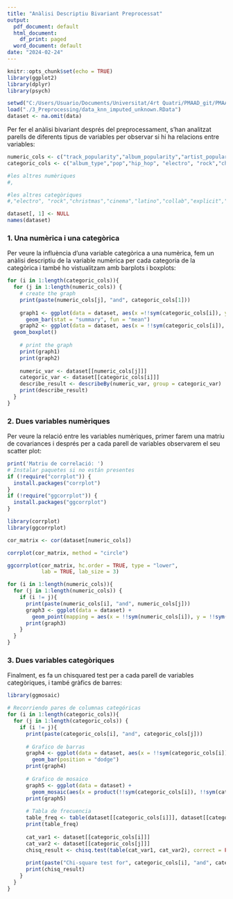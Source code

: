 ```yaml
---
title: "Anàlisi Descriptiu Bivariant Preprocessat"
output:
  pdf_document: default
  html_document:
    df_print: paged
  word_document: default
date: "2024-02-24"
---
```


```r
knitr::opts_chunk$set(echo = TRUE)
library(ggplot2)
library(dplyr)
library(psych)
```

```r
setwd("C:/Users/Usuario/Documents/Universitat/4rt Quatri/PMAAD_git/PMAAD_GIA")
load("./3_Preprocessing/data_knn_imputed_unknown.RData")
dataset <- na.omit(data)
```

Per fer el anàlisi bivariant després del preprocessament, s'han analitzat parells de diferents tipus de variables per observar si hi ha relacions entre variables:


```r
numeric_cols <- c("track_popularity","album_popularity","artist_popularity", "artist_followers", "artist_num","energy","loudness","speechiness","acousticness", "danceability", "liveness", "valence", "tempo", "duration", "streams")
categoric_cols <- c("album_type","pop","hip_hop", "electro", "rock","christmas","cinema","latino","collab","explicit","key","major_mode","time_signature","is_group","gender","rank_group", "nationality")

#les altres numèriques
#,

#les altres categòriques
#,"electro", "rock","christmas","cinema","latino","collab","explicit","key","mode","time_signature","Is_Group","Gender","rank_group"

dataset[, 1] <- NULL
names(dataset)
```

 
 
 
 

### 1. Una numèrica i una categòrica
Per veure la influència d'una variable categòrica a una numèrica, fem un anàlisi descriptiu de la variable numèrica per cada categoria de la categòrica i també ho vistualitzam amb barplots i boxplots: 
 
```r

for (i in 1:length(categoric_cols)){
  for (j in 1:length(numeric_cols)) {
    # create the graph
    print(paste(numeric_cols[j], "and", categoric_cols[1]))
    
    graph1 <- ggplot(data = dataset, aes(x =!!sym(categoric_cols[i]), y = !!sym(numeric_cols[j]), fill = !!sym(categoric_cols[i]))) +
      geom_bar(stat = "summary", fun = "mean")
    graph2 <- ggplot(data = dataset, aes(x = !!sym(categoric_cols[i]), y = !!sym(numeric_cols[j]), fill = !!sym(categoric_cols[i]))) +
  geom_boxplot()
    
    # print the graph
    print(graph1)
    print(graph2)
    
    numeric_var <- dataset[[numeric_cols[j]]]
    categoric_var <- dataset[[categoric_cols[i]]]
    describe_result <- describeBy(numeric_var, group = categoric_var)
    print(describe_result)
  }
}

```

### 2. Dues variables numèriques
Per veure la relació entre les variables numèriques, primer farem una matriu de covariances i després per a cada parell de variables observarem el seu scatter plot: 

```r
print('Matriu de correlació: ')
# Instalar paquetes si no están presentes
if (!require("corrplot")) {
  install.packages("corrplot")
}
if (!require("ggcorrplot")) {
  install.packages("ggcorrplot")
}

library(corrplot)
library(ggcorrplot)

cor_matrix <- cor(dataset[numeric_cols])

corrplot(cor_matrix, method = "circle")

ggcorrplot(cor_matrix, hc.order = TRUE, type = "lower",
           lab = TRUE, lab_size = 3)

```

```r
for (i in 1:length(numeric_cols)){
  for (j in 1:length(numeric_cols)) {
    if (i != j){
      print(paste(numeric_cols[i], "and", numeric_cols[j]))
      graph3 <- ggplot(data = dataset) + 
        geom_point(mapping = aes(x = !!sym(numeric_cols[i]), y = !!sym(numeric_cols[j])), alpha = 1 / 30)
      print(graph3)
    }
  }
}
```


### 3. Dues variables categòriques
Finalment, es fa un chisquared test per a cada parell de variables categòriques, i també gràfics de barres:

```r

library(ggmosaic)

# Recorriendo pares de columnas categóricas
for (i in 1:length(categoric_cols)){
  for (j in 1:length(categoric_cols)) {
    if (i != j){
      print(paste(categoric_cols[i], "and", categoric_cols[j]))
      
      # Grafico de barras
      graph4 <- ggplot(data = dataset, aes(x = !!sym(categoric_cols[i]), fill = !!sym(categoric_cols[j]))) +
        geom_bar(position = "dodge")
      print(graph4)
      
      # Grafico de mosaico
      graph5 <- ggplot(data = dataset) +
        geom_mosaic(aes(x = product(!!sym(categoric_cols[i]), !!sym(categoric_cols[j])), fill = !!sym(categoric_cols[i])))
      print(graph5)
      
      # Tabla de frecuencia
      table_freq <- table(dataset[[categoric_cols[i]]], dataset[[categoric_cols[j]]])
      print(table_freq)
      
      cat_var1 <- dataset[[categoric_cols[i]]]
      cat_var2 <- dataset[[categoric_cols[j]]]
      chisq_result <- chisq.test(table(cat_var1, cat_var2), correct = FALSE)
      
      print(paste("Chi-square test for", categoric_cols[i], "and", categoric_cols[j]))
      print(chisq_result)
    }
  }
}

```

```r

```
